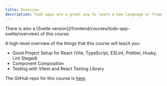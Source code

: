```yaml
---
title: Overview
description: Todo apps are a great way to learn a new language or framework. We teach this course with more than React.
---
```


<Callout type="info">
  There is also a [Svelte version](/frontend/courses/todo-app-svelte/overview)
  of this course.
</Callout>

A high-level overview of the things that this course will teach you:

- Good Project Setup for React (Vite, TypeScript, ESLint, Prettier, Husky, Lint Staged)
- Component Composition
- Testing with Vitest and React Testing Library

The GitHub repo for this course is [here](https://github.com/Frontend-Hire/todo-app-react-tdd-typescript).
